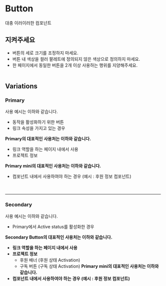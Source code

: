 
# Button

대충 이러이러한 컴포넌트

## 지켜주세요

- 버튼의 세로 크기를 조정하지 마세요.
- 버튼 내 색상을 컬러 팔레트에 정의되지 않은 색상으로 정의하지 마세요.
- 한 페이지에서 동일한 버튼을 2개 이상 사용하는 행위를 지양해주세요.<br /><br />

## Variations

### Primary
사용 예시는 이하와 같습니다.
- 동작을 활성화하기 위한 버튼
- 링크 속성을 가지고 있는 경우

<Preview>
  <Story id="components-atoms-button--primary" />
  <Story id="components-atoms-button--primary-mini" />
</Preview>

__Primary의 대표적인 사용처는 이하와 같습니다.__
- 링크 역할을 하는 페이지 내에서 사용
- 프로젝트 정보

__Primary mini의 대표적인 사용처는 이하와 같습니다.__
- 컴포넌트 내에서 사용하여야 하는 경우 (예시 : 후원 정보 컴포넌트) <br /><br /><br />

<hr />

### Secondary
사용 예시는 이하와 같습니다.
- Primary에서 Active status를 활성화한 경우

<Preview>
  <Story id="components-atoms-button--secondary" />
  <Story id="components-atoms-button--secondary-mini" />
</Preview>

__Secondary Button의 대표적인 사용처는 이하와 같습니다.__
- __링크 역할을 하는 페이지 내에서 사용__
- __프로젝트 정보__
  - 후원 배너 (후원 상태 Activation)
  - 구독 버튼 (구독 상태 Activation)
__Primary mini의 대표적인 사용처는 이하와 같습니다.__
- __컴포넌트 내에서 사용하여야 하는 경우 (예시 : 후원 정보 컴포넌트)__ <br /><br /><br />